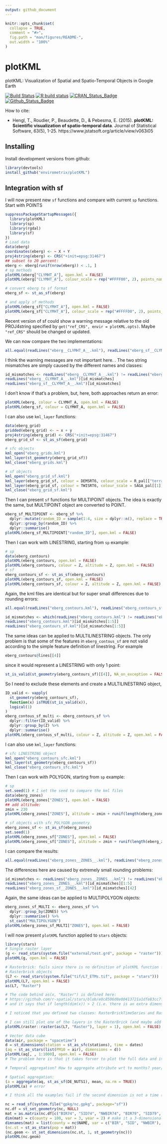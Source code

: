 ```yaml
---
output: github_document
---
```

<!-- README.md is generated from README.Rmd. Please edit that file -->

```r
knitr::opts_chunk$set(
  collapse = TRUE,
  comment = "#>",
  fig.path = "man/figures/README-",
  out.width = "100%"
)
```

<!-- README.md is generated from README.Rmd. Please edit that file -->

# plotKML
plotKML: Visualization of Spatial and Spatio-Temporal Objects in Google Earth

<!-- badges: start -->

[![Build Status](https://travis-ci.org/Envirometrix/plotKML.svg?branch=master)](https://travis-ci.org/Envirometrix/plotKML)
[![R build status](https://github.com/Envirometrix/plotKML/workflows/R-CMD-check/badge.svg)](https://github.com/Envirometrix/plotKML/actions)
[![CRAN_Status_Badge](http://www.r-pkg.org/badges/version/plotKML)](https://cran.r-project.org/package=plotKML)
[![Github_Status_Badge](https://img.shields.io/badge/Github-0.7--1-blue.svg)](https://github.com/Envirometrix/plotKML)
<!-- badges: end -->

How to cite:

- Hengl, T., Roudier, P., Beaudette, D., & Pebesma, E. (2015). **plotKML: Scientific visualization of spatio-temporal data**. Journal of Statistical Software, 63(5), 1-25. https://www.jstatsoft.org/article/view/v063i05

## Installing

Install development versions from github:

```r
library(devtools)
install_github("envirometrix/plotKML")
```

## Integration with sf

I will now present new `sf` functions and compare with current `sp` functions. Start with POINTS

```r
suppressPackageStartupMessages({
  library(plotKML)
  library(sp)
  library(rgdal)
  library(sf)
})
# Load data
data(eberg)
coordinates(eberg) <- ~ X + Y
proj4string(eberg) <- CRS("+init=epsg:31467")
## subset to 20 percent:
eberg <- eberg[runif(nrow(eberg)) < .1, ]
# sp methods
plotKML(eberg["CLYMHT_A"], open.kml = FALSE)
plotKML(eberg["CLYMHT_A"], colour_scale = rep("#FFFF00", 2), points_names = "", open.kml = FALSE)

# convert eberg to sf format
eberg_sf <- st_as_sf(eberg)

# and apply sf methods
plotKML(eberg_sf["CLYMHT_A"], open.kml = FALSE)
plotKML(eberg_sf["CLYMHT_A"], colour_scale = rep("#FFFF00", 2), points_names = "", open.kml = FALSE)
```

Recent version of sf could show a warning message relative to the old PROJ4string specified by `get("ref_CRS", envir = plotKML.opts)`. 
Maybe `"ref_CRS"` should be changed or updated. 

We can now compare the two implementations: 

```r
all.equal(readLines("eberg__CLYMHT_A__.kml"), readLines("eberg_sf__CLYMHT_A__.kml"))
```

I think the warning messages are not important here. . 
The two string mismatches are simply caused by the different names and classes: 

```r
id_mismatches <- readLines("eberg__CLYMHT_A__.kml") != readLines("eberg_sf__CLYMHT_A__.kml")
readLines("eberg__CLYMHT_A__.kml")[id_mismatches]
readLines("eberg_sf__CLYMHT_A__.kml")[id_mismatches]
```

I don't know if that's a problem, but, here, both approaches return an error: 

```r
plotKML(eberg, colour = CLYMHT_A, open.kml = FALSE)
plotKML(eberg_sf, colour = CLYMHT_A, open.kml = FALSE)
```

I can also use `kml_layer` functions: 

```r
data(eberg_grid)
gridded(eberg_grid) <- ~ x + y
proj4string(eberg_grid) <- CRS("+init=epsg:31467")
eberg_grid_sf <- st_as_sf(eberg_grid)

# sfc objects
kml_open("eberg_grids.kml")
kml_layer(st_geometry(eberg_grid_sf))
kml_close("eberg_grids.kml")

# sf objects
kml_open("eberg_grid_sf.kml")
kml_layer(eberg_grid_sf, colour = DEMSRT6, colour_scale = R_pal[["terrain_colors"]])
kml_layer(eberg_grid_sf, colour = TWISRT6, colour_scale = SAGA_pal[[1]])
kml_close("eberg_grid_sf.kml")
```

Then I can present `sf` functions for MULTIPOINT objects. 
The idea is exactly the same, but MULTIPOINT object are converted to POINT. 

```r
eberg_sf_MULTIPOINT <- eberg_sf %>% 
  dplyr::mutate(random_ID = sample(1:4, size = dplyr::n(), replace = TRUE)) %>% 
  dplyr::group_by(random_ID) %>% 
  dplyr::summarise()
plotKML(eberg_sf_MULTIPOINT["random_ID"], open.kml = FALSE)
```

Then I can work with LINESTRING, starting from `sp` example: 

```r
# sp
data(eberg_contours)
plotKML(eberg_contours, open.kml = FALSE)
plotKML(eberg_contours, colour = Z, altitude = Z, open.kml = FALSE)
# sf
eberg_contours_sf <- st_as_sf(eberg_contours)
plotKML(eberg_contours_sf, open.kml = FALSE)
plotKML(eberg_contours_sf, colour = Z, altitude = Z, open.kml = FALSE)
```

Again, the kml files are identical but for super small differences due to rounding errors: 

```r
all.equal(readLines("eberg_contours.kml"), readLines("eberg_contours_sf.kml"))

id_mismatches <- which(readLines("eberg_contours.kml") != readLines("eberg_contours_sf.kml"))
readLines("eberg_contours.kml")[id_mismatches[1:5]]
readLines("eberg_contours_sf.kml")[id_mismatches[1:5]]
```

The same ideas can be applied to MULTILINESTRING objects. 
The only problem is that  some of the features in `eberg_contous_sf` are not valid according to the simple feature definition of linestring. For example

```r
eberg_contours@lines[[4]]
```

since it would represent a LINESTRING with only 1 point: 

```r
st_is_valid(st_geometry(eberg_contours_sf)[[4]], NA_on_exception = FALSE, reason = TRUE)
```

So I need to exclude these elements and create a MULTILINESTRING object, 

```r
ID_valid <- vapply(
  st_geometry(eberg_contours_sf), 
  function(x) isTRUE(st_is_valid(x)), 
  logical(1)
)
eberg_contous_sf_multi <- eberg_contours_sf %>% 
  dplyr::filter(ID_valid) %>% 
  dplyr::group_by(Z) %>% 
  dplyr::summarise()
plotKML(eberg_contous_sf_multi, colour = Z, altitude = Z, open.kml = FALSE)
```

I can also use `kml_layer` functions: 

```r
# sfc LINESTRING object
kml_open("eberg_contours_sfc.kml")
kml_layer(st_geometry(eberg_contours_sf))
kml_close("eberg_contours_sfc.kml")
```

Then I can work with POLYGON, starting from `sp` example: 

```r
# sp 
set.seed(1) # I set the seed to compare the kml files
data(eberg_zones)
plotKML(eberg_zones["ZONES"], open.kml = FALSE)
## add altitude:
zmin = 230
plotKML(eberg_zones["ZONES"], altitude = zmin + runif(length(eberg_zones)) * 500, open.kml = FALSE)

# sf objects with sfc_POLYGON geometry
eberg_zones_sf <- st_as_sf(eberg_zones)
set.seed(1)
plotKML(eberg_zones_sf["ZONES"], open.kml = FALSE)
plotKML(eberg_zones_sf["ZONES"], altitude = zmin + runif(length(eberg_zones)) * 500, open.kml = FALSE)
```

I can compare the results:  

```r
all.equal(readLines("eberg_zones__ZONES__.kml"), readLines("eberg_zones_sf__ZONES__.kml"))
```

The differences here are caused by extremely small rounding problems: 

```r
id_mismatches <- readLines("eberg_zones__ZONES__.kml") != readLines("eberg_zones_sf__ZONES__.kml")
readLines("eberg_zones__ZONES__.kml")[id_mismatches][1:5]
readLines("eberg_zones_sf__ZONES__.kml")[id_mismatches][42]
```

Again, the same ideas can be applied to MULTIPOLYGON objects: 

```r
eberg_zones_sf_MULTI <- eberg_zones_sf %>% 
  dplyr::group_by(ZONES) %>% 
  dplyr::summarise() %>% 
  st_cast("MULTIPOLYGON") 
plotKML(eberg_zones_sf_MULTI["ZONES"], open.kml = FALSE)
```

I will now present `plotKML` function applied to `stars` objects: 

```r
library(stars)
# Single raster layer
(g <- read_stars(system.file("external/test.grd", package = "raster")))
plotKML(g, open.kml = FALSE)

# Rasterbrick: fails since there is no definition of plotKML function for
# Rasterbrick objects
(L7 <- read_stars(system.file("tif/L7_ETMs.tif", package = "stars")))
plotKML(L7, open.kml = FALSE)
as(L7, "Raster")

# The code behind as(x, "Raster") is defined here: 
# https://github.com/r-spatial/stars/blob/e0c8506d8e00413721a1dfe83cc7f3d45b16c912/R/raster.R#L116-L124
# and it says that if length(dim(x)) > 2 (i.e. there is an extra dimension other than x and y), then it creates a RasterBrick object. 

# I noticed that you defined two classes: RasterBrickTimeSeries and RasterBrickSimulations but I'm not sure if they can be used in this case 

# I can still plot one of the layers in the RasterBrick (and maybe add an extra argument to plotKML function for Raster Data Cubes)
plotKML(raster::raster(as(L7, "Raster"), layer = 1), open.kml = FALSE)

# Vector data cube
data(air, package = "spacetime")
d = st_dimensions(station = st_as_sfc(stations), time = dates)
(aq = st_as_stars(list(PM10 = air), dimensions = d))
plotKML(aq[, , 1:1000], open.kml = FALSE) 
# The problem here is that it takes forver to plot the full data and it crashes R and GE

# Temporal aggregation? How to aggregate attribute wrt to months? year/months? How to add a new dimension? Then I think I can use st_apply. 

# Spatial aggregation: 
(a = aggregate(aq, st_as_sf(DE_NUTS1), mean, na.rm = TRUE))
plotKML(a) # error

# I think all the examples fail if the second dimension is not a time (which makes sense since we are working with spacetime stuff)

nc = read_sf(system.file("gpkg/nc.gpkg", package="sf"))
nc.df = st_set_geometry(nc, NULL)
mat = as.matrix(nc.df[c("BIR74", "SID74", "NWBIR74", "BIR79", "SID79", "NWBIR79")])
dim(mat) = c(county = 100, var = 3, year = 2) # make it a 3-dimensional array
dimnames(mat) = list(county = nc$NAME, var = c("BIR", "SID", "NWBIR"), year = c(1974, 1979))
(nc.st = st_as_stars(pop = mat))
(nc.geom <- st_set_dimensions(nc.st, 1, st_geometry(nc)))
plotKML(nc.geom)
```

